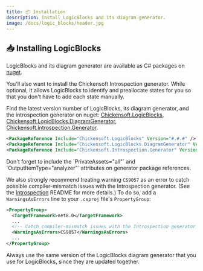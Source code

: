 ```yaml
---
title: 📦 Installation
description: Install LogicBlocks and its diagram generator.
image: /docs/logic_blocks/header.jpg
---
```


## 📥 Installing LogicBlocks

LogicBlocks and its diagram generator are available as C# packages on [nuget].

You'll also want to install the Chickensoft Introspection generator. While optional, it allows LogicBlocks to identify and preallocate states for you so that you don't have to add each state manually.

Find the latest version number of LogicBlocks, its diagram generator, and the introspection generator on nuget: [Chickensoft.LogicBlocks], [Chickensoft.LogicBlocks.DiagramGenerator], [Chickensoft.Introspection.Generator].

```xml
<PackageReference Include="Chickensoft.LogicBlocks" Version="#.#.#" />
<PackageReference Include="Chickensoft.LogicBlocks.DiagramGenerator" Version="#.#.#" PrivateAssets="all" OutputItemType="analyzer" />
<PackageReference Include="Chickensoft.Introspection.Generator" Version="#.#.#" PrivateAssets="all" OutputItemType="analyzer" />
```

<Callout type="caution">
Don't forget to include the `PrivateAssets="all"` and `OutputItemType="analyzer"` attributes on generator package references.

We also strongly recommend treating warning `CS9057` as an error to catch possible compiler-mismatch issues with the Introspection generator. (See the [Introspection] README for more details.) To do so, add a `WarningsAsErrors` line to your `.csproj` file's `PropertyGroup`:

```xml
<PropertyGroup>
  <TargetFramework>net8.0</TargetFramework>
  ...
  <!-- Catch compiler-mismatch issues with the Introspection generator -->
  <WarningsAsErrors>CS9057</WarningsAsErrors>
  ...
</PropertyGroup>
```
</Callout>

<Callout type="tip">
Always use the same version of the LogicBlocks diagram generator that you use for LogicBlocks, since they are updated together.
</Callout>

[nuget]: https://www.nuget.org/packages?q=logicblocks
[Chickensoft.LogicBlocks.DiagramGenerator]: https://www.nuget.org/packages/Chickensoft.LogicBlocks.DiagramGenerator#versions-body-tab
[Chickensoft.Introspection.Generator]: https://www.nuget.org/packages/Chickensoft.Introspection.Generator
[Chickensoft.LogicBlocks]: https://www.nuget.org/packages/Chickensoft.LogicBlocks
[Introspection]: https://github.com/chickensoft-games/Introspection
